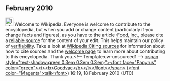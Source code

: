 <article id="26247828" title=User talk:Abgoto>
	<talkpage id="26247828" title="User talk:Abgoto">


== February 2010 ==
[[Image:Information.svg|25px]] Welcome to Wikipedia. Everyone is welcome to contribute to the encyclopedia, but when you add or change content (particularly if you change facts and figures), as you have to the article [[:Food, Inc.]], please cite a [[Wikipedia:Reliable sources|reliable source]] for the content of your edit. This helps maintain our policy of [[Wikipedia:Verifiability|verifiability]]. Take a look at [[Wikipedia:Citing sources]] for information about how to cite sources and the [[Wikipedia:Introduction|welcome page]] to learn more about contributing to this encyclopedia. Thank you.&lt;!-- Template:uw-unsourced1 --&gt; [[User:Goodvac|&lt;span style=&quot;text-shadow:green 0.3em 0.3em 0.3em;&quot;&gt;&lt;font face=&quot;Papyrus&quot; color=&quot;green&quot;&gt;&lt;i&gt;&lt;b&gt;Goodvac&lt;/b&gt;&lt;/i&gt;&lt;/font&gt;&lt;/span&gt;]] ([[User talk:Goodvac|&lt;font color=&quot;Magenta&quot;&gt;talk&lt;/font&gt;]]) 16:19, 18 February 2010 (UTC)
	</talkpage>
</article>